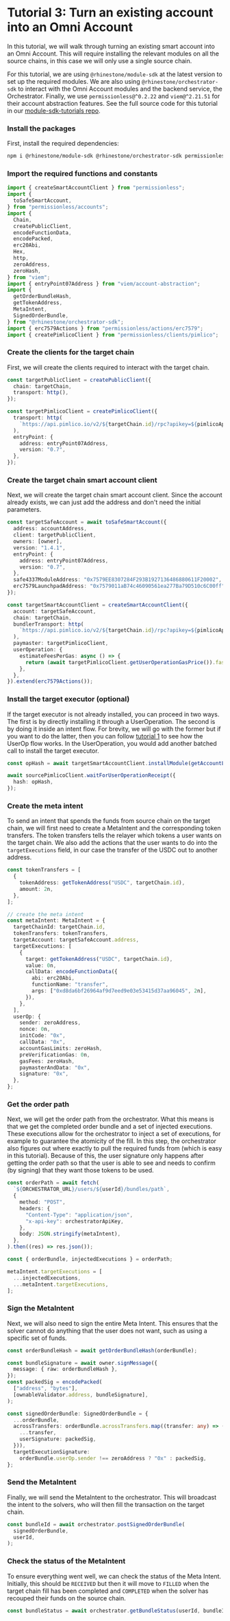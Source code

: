 
# Tutorial 3: Turn an existing account into an Omni Account

In this tutorial, we will walk through turning an existing smart account into an Omni Account. This will require installing the relevant modules on all the source chains, in this case we will only use a single source chain.

For this tutorial, we are using `@rhinestone/module-sdk` at the latest version to set up the required modules. We are also using `@rhinestone/orchestrator-sdk` to interact with the Omni Account modules and the backend service, the Orchestrator. Finally, we use `permissionless@^0.2.22` and `viem@^2.21.51` for their account abstraction features. See the full source code for this tutorial in our [module-sdk-tutorials repo](https://github.com/rhinestonewtf/module-sdk-tutorials/blob/main/src/orchestrator-sdk/existing-account.ts).

<Steps>

### Install the packages

First, install the required dependencies:

```sh npm2yarn
npm i @rhinestone/module-sdk @rhinestone/orchestrator-sdk permissionless viem
```

### Import the required functions and constants

```typescript copy
import { createSmartAccountClient } from "permissionless";
import {
  toSafeSmartAccount,
} from "permissionless/accounts";
import {
  Chain,
  createPublicClient,
  encodeFunctionData,
  encodePacked,
  erc20Abi,
  Hex,
  http,
  zeroAddress,
  zeroHash,
} from "viem";
import { entryPoint07Address } from "viem/account-abstraction";
import {
  getOrderBundleHash,
  getTokenAddress,
  MetaIntent,
  SignedOrderBundle,
} from "@rhinestone/orchestrator-sdk";
import { erc7579Actions } from "permissionless/actions/erc7579";
import { createPimlicoClient } from "permissionless/clients/pimlico";
```

### Create the clients for the target chain

First, we will create the clients required to interact with the target chain.

```typescript copy
const targetPublicClient = createPublicClient({
  chain: targetChain,
  transport: http(),
});

const targetPimlicoClient = createPimlicoClient({
  transport: http(
    `https://api.pimlico.io/v2/${targetChain.id}/rpc?apikey=${pimlicoApiKey}`,
  ),
  entryPoint: {
    address: entryPoint07Address,
    version: "0.7",
  },
});
```

### Create the target chain smart account client

Next, we will create the target chain smart account client. Since the account already exists, we can just add the address and don't need the initial parameters.

```typescript copy
const targetSafeAccount = await toSafeSmartAccount({
  address: accountAddress,
  client: targetPublicClient,
  owners: [owner],
  version: "1.4.1",
  entryPoint: {
    address: entryPoint07Address,
    version: "0.7",
  },
  safe4337ModuleAddress: "0x7579EE8307284F293B1927136486880611F20002",
  erc7579LaunchpadAddress: "0x7579011aB74c46090561ea277Ba79D510c6C00ff",
});

const targetSmartAccountClient = createSmartAccountClient({
  account: targetSafeAccount,
  chain: targetChain,
  bundlerTransport: http(
    `https://api.pimlico.io/v2/${targetChain.id}/rpc?apikey=${pimlicoApiKey}`,
  ),
  paymaster: targetPimlicoClient,
  userOperation: {
    estimateFeesPerGas: async () => {
      return (await targetPimlicoClient.getUserOperationGasPrice()).fast;
    },
  },
}).extend(erc7579Actions());
```

### Install the target executor (optional)

If the target executor is not already installed, you can proceed in two ways. The first is by directly installing it through a UserOperation. The second is by doing it inside an intent flow. For brevity, we will go with the former but if you want to do the latter, then you can follow [tutorial 1](/omni-account/tutorial-1) to see how the UserOp flow works. In the UserOperation, you would add another batched call to install the target executor.

```typescript copy
const opHash = await targetSmartAccountClient.installModule(getAccountLockerTargetExecutor());

await sourcePimlicoClient.waitForUserOperationReceipt({
  hash: opHash,
});
```

### Create the meta intent

To send an intent that spends the funds from source chain on the target chain, we will first need to create a MetaIntent and the corresponding token transfers. The token transfers tells the relayer which tokens a user wants on the target chain. We also add the actions that the user wants to do into the `targetExecutions` field, in our case the transfer of the USDC out to another address.

```typescript copy
const tokenTransfers = [
  {
    tokenAddress: getTokenAddress("USDC", targetChain.id),
    amount: 2n,
  },
];

// create the meta intent
const metaIntent: MetaIntent = {
  targetChainId: targetChain.id,
  tokenTransfers: tokenTransfers,
  targetAccount: targetSafeAccount.address,
  targetExecutions: [
    {
      target: getTokenAddress("USDC", targetChain.id),
      value: 0n,
      callData: encodeFunctionData({
        abi: erc20Abi,
        functionName: "transfer",
        args: ["0xd8da6bf26964af9d7eed9e03e53415d37aa96045", 2n],
      }),
    },
  ],
  userOp: {
    sender: zeroAddress,
    nonce: 0n,
    initCode: "0x",
    callData: "0x",
    accountGasLimits: zeroHash,
    preVerificationGas: 0n,
    gasFees: zeroHash,
    paymasterAndData: "0x",
    signature: "0x",
  },
};
```

### Get the order path

Next, we will get the order path from the orchestrator. What this means is that we get the completed order bundle and a set of injected executions. These executions allow for the orchestrator to inject a set of executions, for example to guarantee the atomicity of the fill. In this step, the orchestrator also figures out where exactly to pull the required funds from (which is easy in this tutorial). Because of this, the user signature only happens after getting the order path so that the user is able to see and needs to confirm (by signing) that they want those tokens to be used.

```typescript copy
const orderPath = await fetch(
  `${ORCHESTRATOR_URL}/users/${userId}/bundles/path`,
  {
    method: "POST",
    headers: {
      "Content-Type": "application/json",
      "x-api-key": orchestratorApiKey,
    },
    body: JSON.stringify(metaIntent),
  },
).then((res) => res.json());

const { orderBundle, injectedExecutions } = orderPath;

metaIntent.targetExecutions = [
  ...injectedExecutions,
  ...metaIntent.targetExecutions,
];
```

### Sign the MetaIntent

Next, we will also need to sign the entire Meta Intent. This ensures that the solver cannot do anything that the user does not want, such as using a specific set of funds.

```typescript copy
const orderBundleHash = await getOrderBundleHash(orderBundle);

const bundleSignature = await owner.signMessage({
  message: { raw: orderBundleHash },
});
const packedSig = encodePacked(
  ["address", "bytes"],
  [ownableValidator.address, bundleSignature],
);

const signedOrderBundle: SignedOrderBundle = {
  ...orderBundle,
  acrossTransfers: orderBundle.acrossTransfers.map((transfer: any) => ({
    ...transfer,
    userSignature: packedSig,
  })),
  targetExecutionSignature:
    orderBundle.userOp.sender !== zeroAddress ? "0x" : packedSig,
};
```

### Send the MetaIntent

Finally, we will send the MetaIntent to the orchestrator. This will broadcast the intent to the solvers, who will then fill the transaction on the target chain.

```typescript copy
const bundleId = await orchestrator.postSignedOrderBundle(
  signedOrderBundle,
  userId,
);
```

### Check the status of the MetaIntent

To ensure everything went well, we can check the status of the Meta Intent. Initially, this should be `RECEIVED` but then it will move to `FILLED` when the target chain fill has been completed and `COMPLETED` when the solver has recouped their funds on the source chain.

```typescript copy
const bundleStatus = await orchestrator.getBundleStatus(userId, bundleId);
````

</Steps>
